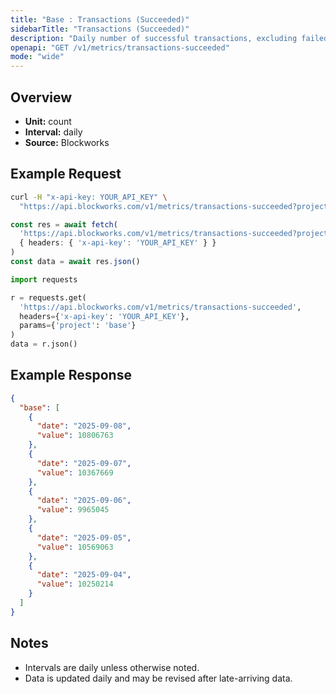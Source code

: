 ```yaml
---
title: "Base : Transactions (Succeeded)"
sidebarTitle: "Transactions (Succeeded)"
description: "Daily number of successful transactions, excluding failed transactions."
openapi: "GET /v1/metrics/transactions-succeeded"
mode: "wide"
---
```


## Overview

- **Unit:** count
- **Interval:** daily
- **Source:** Blockworks

## Example Request

<CodeGroup>

```bash cURL
curl -H "x-api-key: YOUR_API_KEY" \
  "https://api.blockworks.com/v1/metrics/transactions-succeeded?project=base"
```

```typescript TypeScript
const res = await fetch(
  'https://api.blockworks.com/v1/metrics/transactions-succeeded?project=base',
  { headers: { 'x-api-key': 'YOUR_API_KEY' } }
)
const data = await res.json()
```

```python Python
import requests

r = requests.get(
  'https://api.blockworks.com/v1/metrics/transactions-succeeded',
  headers={'x-api-key': 'YOUR_API_KEY'},
  params={'project': 'base'}
)
data = r.json()
```

</CodeGroup>

## Example Response

```json
{
  "base": [
    {
      "date": "2025-09-08",
      "value": 10806763
    },
    {
      "date": "2025-09-07",
      "value": 10367669
    },
    {
      "date": "2025-09-06",
      "value": 9965045
    },
    {
      "date": "2025-09-05",
      "value": 10569063
    },
    {
      "date": "2025-09-04",
      "value": 10250214
    }
  ]
}
```

## Notes
- Intervals are daily unless otherwise noted.
- Data is updated daily and may be revised after late-arriving data.
